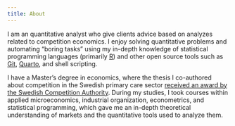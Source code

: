 ```yaml
---
title: About
---
```


I am an quantitative analyst who give clients advice based on analyzes related to
competition economics. I enjoy solving quantitative problems and automating
"boring tasks" using my in-depth knowledge of statistical programming languages 
(primarily [R](https://www.r-project.org/)) and other open source tools such as
[Git](https://git-scm.com/), [Quarto](https://quarto.org/), and shell scripting.

I have a Master's degree in economics, where the thesis I co-authored about
competition in the Swedish primary care sector [received an award by the
Swedish Competition Authority](./blog/sca-award.qmd). During my studies, I took
courses within applied microeconomics, industrial organization, econometrics,
and statistical programming, which gave me an in-depth theoretical
understanding of markets and the quantitative tools used to analyze them.
